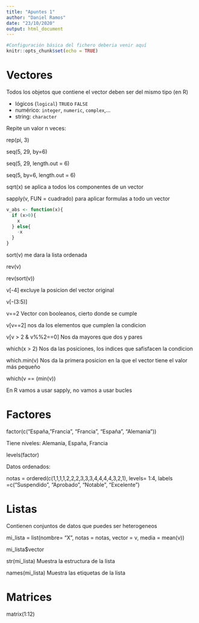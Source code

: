 ```yaml
---
title: "Apuntes 1"
author: "Daniel Ramos"
date: "23/10/2020"
output: html_document
---
```


```r
#Configuración básica del fichero deberia venir aquí
knitr::opts_chunk$set(echo = TRUE)
```

# Vectores

Todos los objetos que contiene el vector deben ser del mismo tipo (en R)

* lógicos (`logical`) `TRUE`o `FALSE`
* numérico: `integer`, `numeric`, `complex`,...
* string: `character`

Repite un valor n veces:

rep(pi, 3)

seq(5, 29, by=6)

seq(5, 29, length.out = 6)

seq(5, by=6, length.out = 6)

sqrt(x) se aplica a todos los componentes de un vector

sapply(v, FUN = cuadrado) para aplicar formulas a todo un vector

```r
v_abs <- function(x){
  if (x>0){
    x
  } else{
    -x
  }
}
```
sort(v) me dara la lista ordenada

rev(v)

rev(sort(v))

v[-4] excluye la posicion del vector original

v[-(3:5)]

v==2 Vector con booleanos, cierto donde se cumple

v[v==2] nos da los elementos que cumplen la condicion

v[v > 2 & v%%2==0] Nos da mayores que dos y pares

which(x > 2) Nos da las posiciones, los indices que safisfacen la condicion

which.min(v) Nos da la primera posicion en la que el vector tiene el valor más pequeño

which(v == (min(v))

En R vamos a usar sapply, no vamos a usar bucles

# Factores

factor(c("España, "Francia", "Francia", "España", "Alemania"))

Tiene niveles: Alemania, España, Francia

levels(factor)

Datos ordenados:

notas = ordered(c(1,1,1,1,2,2,2,3,3,3,4,4,4,4,3,2,1), levels= 1:4, labels =c("Suspendido", "Aprobado", "Notable", "Excelente")

# Listas

Contienen conjuntos de datos que puedes ser heterogeneos

mi_lista = list(nombre= "X", notas = notas, vector = v, media = mean(v))

mi_lista$vector

str(mi_lista) Muestra la estructura de la lista

names(mi_lista) Muestra las etiquetas de la lista

# Matrices

matrix(1:12)
